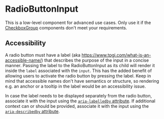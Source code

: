 
<Meta of={Stories} />

# RadioButtonInput

<Status variant="internal" />

This is a low-level component for advanced use cases. Only use it if the [CheckboxGroup](Forms/RadioButtonGroup/Docs) components don't meet your requirements.

<Story of={Stories.Base} />
<Props />

## Accessibility

A radio button must have a label (aka https://www.tpgi.com/what-is-an-accessible-name/) that describes the purpose of the input in a concise manner. Passing the label to the RadioButtonInput as its child will render it inside the `label` associated with the `input`. This has the added benefit of allowing users to activate the radio button by pressing the label.  Keep in mind that accessible names don't have semantics or structure, so rendering e.g. an anchor or a tooltip in the label would be an accessibility issue.

In case the label needs to be displayed separately from the radio button, associate it with the input using the [`aria-labelledby` attribute](https://developer.mozilla.org/en-US/docs/Web/Accessibility/ARIA/Attributes/aria-labelledby). If additional context can or should be provided, associate it with the input using the [`aria-describedby` attribute](https://developer.mozilla.org/en-US/docs/Web/Accessibility/ARIA/Attributes/aria-describedby).
